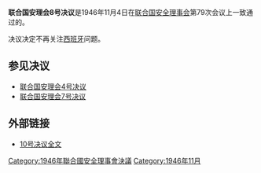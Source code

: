 {{Infobox UN resolution
|number = 10
|organ = SC
|date = 11月4日
|year = 1946年
|meeting = 79
|code = S/RES/10
|document = https://web.archive.org/web/20110728155021/http://daccess-dds-ny.un.org/doc/RESOLUTION/GEN/NR0/036/73/IMG/NR003673.pdf?OpenElement
|for = 11
|abstention = 0
|against = 0
|subject = 西班牙問題 
|result = 一致通过 
|image = Flag of Spain 1945 1977.svg
|caption = [[弗朗西斯科·佛朗哥|弗朗哥]]统治下的西班牙的国旗
}}
'''联合国安理会8号决议'''是1946年11月4日在[[联合国安全理事会|联合国安全理事会]]第79次会议上一致通过的。

决议决定不再关注[[西班牙|西班牙]]问题。

==参见决议==
*[[联合国安理会4号决议|联合国安理会4号决议]]
*[[联合国安理会7号决议|联合国安理会7号决议]]

==外部链接==
*[http://daccessdds.un.org/doc/RESOLUTION/GEN/NR0/036/88/IMG/NR003688.pdf?OpenElement 10号决议全文]{{dead link|date=2018年4月 |bot=InternetArchiveBot |fix-attempted=yes }}

{{UN-stub}}
{{UNSCR 1946}}

[[Category:1946年聯合國安全理事會決議|Category:1946年聯合國安全理事會決議]]
[[Category:1946年11月|Category:1946年11月]]